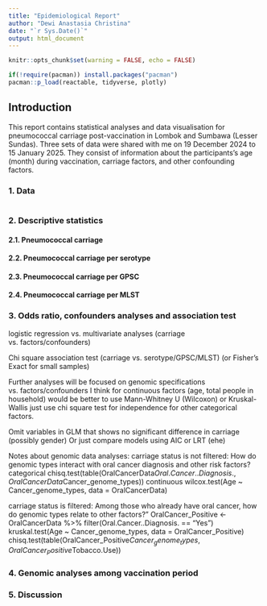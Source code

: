 ```yaml
---
title: "Epidemiological Report"
author: "Dewi Anastasia Christina"
date: "`r Sys.Date()`"
output: html_document
---
```


```r
knitr::opts_chunk$set(warning = FALSE, echo = FALSE)

if(!require(pacman)) install.packages("pacman")
pacman::p_load(reactable, tidyverse, plotly)
```

## Introduction

This report contains statistical analyses and data visualisation for pneumococcal carriage post-vaccination in Lombok and Sumbawa (Lesser Sundas). Three sets of data were shared with me on 19 December 2024 to 15 January 2025. They consist of information about the participants's age (month) during vaccination, carriage factors, and other confounding factors.

### 1. Data

```r


```

### 2. Descriptive statistics
#### 2.1. Pneumococcal carriage
#### 2.2. Pneumococcal carriage per serotype
#### 2.3. Pneumococcal carriage per GPSC
#### 2.4. Pneumococcal carriage per MLST


### 3. Odds ratio, confounders analyses and association test
logistic regression vs. multivariate analyses (carriage vs. factors/confounders)

Chi square association test (carriage vs. serotype/GPSC/MLST) (or Fisher's Exact for small samples)

Further analyses will be focused on genomic specifications vs. factors/confounders
I think for continuous factors (age, total people in household) would be better to use Mann-Whitney U (Wilcoxon) or Kruskal-Wallis
just use chi square test for independence for other categorical factors.

Omit variables in GLM that shows no significant difference in carriage (possibly gender)
Or just compare models using AIC or LRT (ehe)



Notes about genomic data analyses:
carriage status is not filtered: How do genomic types interact with oral cancer diagnosis and other risk factors?
categorical
chisq.test(table(OralCancerData$Oral.Cancer..Diagnosis., OralCancerData$Cancer_genome_types))
continuous
wilcox.test(Age ~ Cancer_genome_types, data = OralCancerData)


carriage status is filtered: Among those who already have oral cancer, how do genomic types relate to other factors?"
OralCancer_Positive <- OralCancerData %>% filter(Oral.Cancer..Diagnosis. == "Yes")
kruskal.test(Age ~ Cancer_genome_types, data = OralCancer_Positive)
chisq.test(table(OralCancer_Positive$Cancer_genome_types, OralCancer_Positive$Tobacco.Use))



### 4. Genomic analyses among vaccination period

### 5. Discussion
